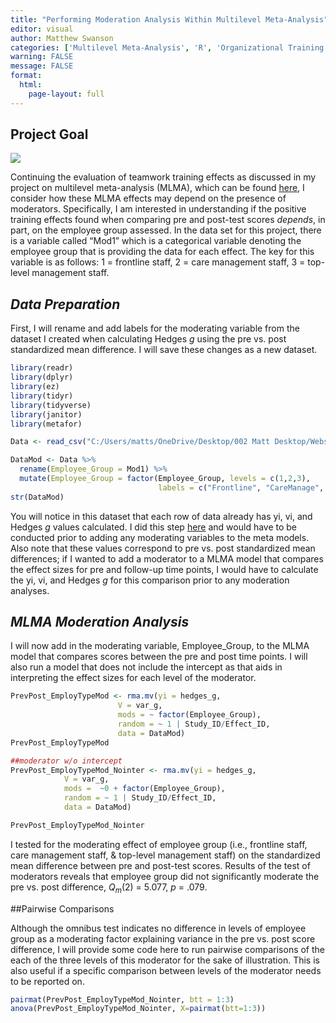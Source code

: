 ```yaml
---
title: "Performing Moderation Analysis Within Multilevel Meta-Analysis"
editor: visual
author: Matthew Swanson
categories: ['Multilevel Meta-Analysis', 'R', 'Organizational Training', 'Moderation', 'Engagement', 'Data Science']
warning: FALSE
message: FALSE
format: 
  html: 
    page-layout: full
---
```


::: text-center
# **Project Goal**
:::

![](images/EmployeeGroup1.jpg)

Continuing the evaluation of teamwork training effects as discussed in my project on multilevel meta-analysis (MLMA), which can be found [here](/Portfolio pages/MLMAEffect.qmd), I consider how these MLMA effects may depend on the presence of moderators. Specifically, I am interested in understanding if the positive training effects found when comparing pre and post-test scores *depends*, in part, on the employee group assessed. In the data set for this project, there is a variable called "Mod1" which is a categorical variable denoting the employee group that is providing the data for each effect. The key for this variable is as follows: 1 = frontline staff, 2 = care management staff, 3 = top-level management staff.

::: text-center
# *Data Preparation*
:::

First, I will rename and add labels for the moderating variable from the dataset I created when calculating Hedges *g* using the pre vs. post standardized mean difference. I will save these changes as a new dataset.

```r
library(readr)
library(dplyr)
library(ez)
library(tidyr)
library(tidyverse)
library(janitor)
library(metafor)

Data <- read_csv("C:/Users/matts/OneDrive/Desktop/002 Matt Desktop/WebsiteData/Data/PreVPostAggData.csv")

DataMod <- Data %>%
  rename(Employee_Group = Mod1) %>%
  mutate(Employee_Group = factor(Employee_Group, levels = c(1,2,3),
                                 labels = c("Frontline", "CareManage", "TopManage")))
str(DataMod)
```

You will notice in this dataset that each row of data already has yi, vi, and Hedges *g* values calculated. I did this step [here](/Portfolio pages/MLMAEffect.qmd) and would have to be conducted prior to adding any moderating variables to the meta models. Also note that these values correspond to pre vs. post standardized mean differences; if I wanted to add a moderator to a MLMA model that compares the effect sizes for pre and follow-up time points, I would have to calculate the yi, vi, and Hedges *g* for this comparison prior to any moderation analyses.

::: text-center
# *MLMA Moderation Analysis*
:::

I will now add in the moderating variable, Employee_Group, to the MLMA model that compares scores between the pre and post time points. I will also run a model that does not include the intercept as that aids in interpreting the effect sizes for each level of the moderator.

```r
PrevPost_EmployTypeMod <- rma.mv(yi = hedges_g, 
                        V = var_g,
                        mods = ~ factor(Employee_Group),
                        random = ~ 1 | Study_ID/Effect_ID, 
                        data = DataMod)
PrevPost_EmployTypeMod

##moderator w/o intercept
PrevPost_EmployTypeMod_Nointer <- rma.mv(yi = hedges_g, 
            V = var_g,
            mods =  ~0 + factor(Employee_Group),
            random = ~ 1 | Study_ID/Effect_ID, 
            data = DataMod)

PrevPost_EmployTypeMod_Nointer
```

I tested for the moderating effect of employee group (i.e., frontline staff, care management staff, & top-level management staff) on the standardized mean difference between pre and post-test scores. Results of the test of moderators reveals that employee group did not significantly moderate the pre vs. post difference, *Q~m~*(2) = 5.077, *p* = .079.

##Pairwise Comparisons

Although the omnibus test indicates no difference in levels of employee group as a moderating factor explaining variance in the pre vs. post score difference, I will provide some code here to run pairwise comparisons of the each of the three levels of this moderator for the sake of illustration. This is also useful if a specific comparison between levels of the moderator needs to be reported on.

```r
pairmat(PrevPost_EmployTypeMod_Nointer, btt = 1:3)
anova(PrevPost_EmployTypeMod_Nointer, X=pairmat(btt=1:3))
```